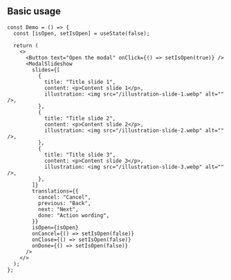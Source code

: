 
## Basic usage

<Preview>
  <Demo />
</Preview>

```tsx
const Demo = () => {
  const [isOpen, setIsOpen] = useState(false);

  return (
    <>
      <Button text="Open the modal" onClick={() => setIsOpen(true)} />
      <ModalSlideshow
        slides={[
          {
            title: "Title slide 1",
            content: <p>Content slide 1</p>,
            illustration: <img src="/illustration-slide-1.webp" alt="" />,
          },
          {
            title: "Title slide 2",
            content: <p>Content slide 2</p>,
            illustration: <img src="/illustration-slide-2.webp" alt="" />,
          },
          {
            title: "Title slide 3",
            content: <p>Content slide 3</p>,
            illustration: <img src="/illustration-slide-3.webp" alt="" />,
          },
        ]}
        translations={{
          cancel: "Cancel",
          previous: "Back",
          next: "Next",
          done: "Action wording",
        }}
        isOpen={isOpen}
        onCancel={() => setIsOpen(false)}
        onClose={() => setIsOpen(false)}
        onDone={() => setIsOpen(false)}
      />
    </>
  );
};
```
